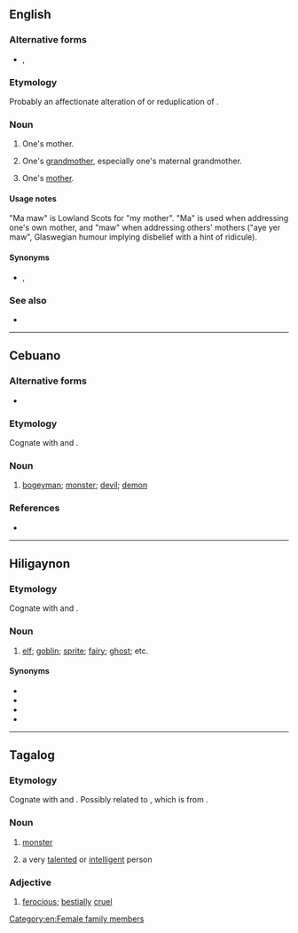 ==English==

===Alternative forms===
* {{l|en|mammaw}}, {{l|en|mawmaw}}

===Etymology===
Probably an affectionate alteration of {{m|en|mama}} or reduplication of {{m|maw||mother}}.

===Noun===
{{en-noun}}

# {{lb|en|UK|dialect|Scottish lowlands}} One's mother.
# {{lb|en|US|dialect|Southern US}} One's [[grandmother]], especially one's maternal grandmother.
# {{lb|en|US|dialect|Southern US|less commonly}} One's [[mother]].

====Usage notes====
"Ma maw" is Lowland Scots for "my mother". "Ma" is used when addressing one's own mother, and "maw" when addressing others' mothers ("aye yer maw", Glaswegian humour implying disbelief with a hint of ridicule).

====Synonyms====
* {{l|en|meemaw}}, {{l|en|memaw}}

===See also===
* {{l|en|papaw}}

[[Category:en:Female family members]]

----

==Cebuano==

===Alternative forms===
* {{l|ceb|mawmaw}}

===Etymology===
Cognate with {{cog|tl|mamaw||monster; talented; intelligent}} and {{cog|hil|mamaw||Elf, goblin, sprite, fairy, ghost, etc.}}.

===Noun===
{{head|ceb|noun|head=mámaw}}

# [[bogeyman]]; [[monster]]; [[devil]]; [[demon]]
#: {{ux|tl|Ayawg kanáug sa sílung kay náay '''mámaw'''.|Don’t go out because there is a '''bogeyman'''.}}

===References===
* {{cite-book|author=John U. Wolff|title=A Dictionary of Cebuano Visayan|url=https://www.gutenberg.org/files/40074/40074-h/40074-h.htm|date=1972}}

----

==Hiligaynon==

===Etymology===
Cognate with {{cog|tl|mamaw||monster; talented; intelligent}} and {{cog|ceb|mamaw||monster; devil; demon}}.

===Noun===
{{head|hil|noun}}

# [[elf]]; [[goblin]]; [[sprite]]; [[fairy]]; [[ghost]]; etc.

====Synonyms====
* {{l|hil|mamamáhoy}}
* {{l|hil|tamáo}}
* {{l|hil|tumáo}}
* {{l|hil|kamâkamâ}}

----

==Tagalog==

===Etymology===
Cognate with {{cog|ceb|mamaw||monster; devil; demon}} and {{cog|hil|mamaw||Elf, goblin, sprite, fairy, ghost, etc.}}. Possibly related to {{cog|tl|halimaw}}, which is from {{der|tl|poz-pro|*qari-mauŋ}}.

===Noun===
{{head|tl|noun}}

# [[monster]]
# {{lb|tl|colloquial}} a very [[talented]] or [[intelligent]] person
#: {{ux|tl|'''Mamaw''' si Bryan, dahil marunong siya ng hindi kumulang sa limang wika.|Bryan is a monster/brilliant, since he knows no less than five languages.}}

===Adjective===
{{head|tl|adjective}}

# [[ferocious]]; [[bestially]] [[cruel]]
#: {{syn|tl|halimaw}}